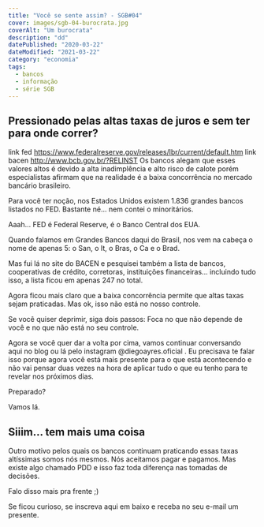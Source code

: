 ```yaml
---
title: "Você se sente assim? - SGB#04"
cover: images/sgb-04-burocrata.jpg
coverAlt: "Um burocrata"
description: "dd"
datePublished: "2020-03-22"
dateModified: "2021-03-22"
category: "economia"
tags:
  - bancos
  - informação
  - série SGB
---
```


## Pressionado pelas altas taxas de juros e sem ter para onde correr?

link fed https://www.federalreserve.gov/releases/lbr/current/default.htm
link bacen http://www.bcb.gov.br/?RELINST
Os bancos alegam que esses valores altos é devido a alta inadimplência e alto risco de calote porém especialistas afirmam que na realidade é a baixa concorrência no mercado bancário brasileiro.

Para você ter noção, nos Estados Unidos existem 1.836 grandes bancos listados no FED. Bastante né... nem contei o minoritários.

Aaah... FED é Federal Reserve, é o Banco Central dos EUA.

Quando falamos em Grandes Bancos daqui do Brasil, nos vem na cabeça o nome de apenas 5: o San, o It, o Bras, o Ca e o Brad.

Mas fui lá no site do BACEN e pesquisei também a lista de bancos, cooperativas de crédito, corretoras, instituições financeiras... incluindo tudo isso, a lista ficou em apenas 247 no total. 

Agora ficou mais claro que a baixa concorrência permite que altas taxas sejam praticadas. Mas ok, isso não está no nosso controle. 

Se você quiser deprimir, siga dois passos: Foca no que não depende de você e no que não está no seu controle. 

Agora se você quer dar a volta por cima, vamos continuar conversando aqui no blog ou lá pelo instagram @diegoayres.oficial . Eu precisava te falar isso porque agora você está mais presente para o que está acontecendo e não vai pensar duas vezes na hora de aplicar tudo o que eu tenho para te revelar nos próximos dias.

Preparado? 

Vamos lá.

## Siiim... tem mais uma coisa

Outro motivo pelos quais os bancos continuam praticando essas taxas altíssimas somos nós mesmos. Nós aceitamos pagar e pagamos. Mas existe algo chamado PDD e isso faz toda diferença nas tomadas de decisões.

Falo disso mais pra frente ;)

Se ficou curioso, se inscreva aqui em baixo e receba no seu e-mail um presente.
